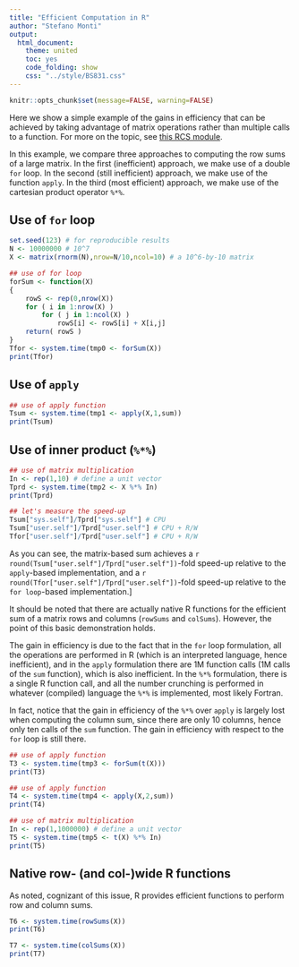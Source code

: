```yaml
---
title: "Efficient Computation in R"
author: "Stefano Monti"
output:
  html_document:
    theme: united
    toc: yes
    code_folding: show
    css: "../style/BS831.css" 
---
```


```r
knitr::opts_chunk$set(message=FALSE, warning=FALSE)
```

Here we show a simple example of the gains in efficiency that can be achieved by taking advantage of matrix operations rather than multiple calls to a function. For more on the topic, see [this RCS module](https://drive.google.com/file/d/1cObV9rrXIi_vyGtKer6pd6mRz_347_m6/view?usp=share_link).

In this example, we compare three approaches to computing the row sums
of a large matrix. In the first (inefficient) approach, we make
use of a double `for` loop. In the second (still inefficient) approach, we
make use of the function <code>apply</code>. In the third (most
efficient) approach, we make use of the cartesian product operator
`%*%`.

## Use of `for` loop
```r
set.seed(123) # for reproducible results
N <- 10000000 # 10^7
X <- matrix(rnorm(N),nrow=N/10,ncol=10) # a 10^6-by-10 matrix

## use of for loop
forSum <- function(X)
{
    rowS <- rep(0,nrow(X))
    for ( i in 1:nrow(X) )
        for ( j in 1:ncol(X) )
            rowS[i] <- rowS[i] + X[i,j]
    return( rowS )
}
Tfor <- system.time(tmp0 <- forSum(X))
print(Tfor)
```

## Use of `apply`
```r
## use of apply function
Tsum <- system.time(tmp1 <- apply(X,1,sum))
print(Tsum)
```

## Use of inner product (`%*%`)
```r
## use of matrix multiplication
In <- rep(1,10) # define a unit vector
Tprd <- system.time(tmp2 <- X %*% In)
print(Tprd)

## let's measure the speed-up
Tsum["sys.self"]/Tprd["sys.self"] # CPU
Tsum["user.self"]/Tprd["user.self"] # CPU + R/W
Tfor["user.self"]/Tprd["user.self"] # CPU + R/W
```

As you can see, the matrix-based sum achieves a `r round(Tsum["user.self"]/Tprd["user.self"])`-fold speed-up relative to the `apply`-based implementation, and a `r round(Tfor["user.self"]/Tprd["user.self"])`-fold speed-up relative to the `for loop`-based implementation.]

It should be noted that there are actually native R functions for the
efficient sum of a matrix rows and columns (`rowSums` and
`colSums`). However, the point of this basic demonstration holds.

The gain in efficiency is due to the fact that in the `for` loop formulation, all the operations are performed in R (which is an interpreted language, hence inefficient), and in the `apply` formulation there are 1M function calls (1M calls of the `sum` function), which is also inefficient. In the `%*%` formulation, there is a single R function call, and all the number crunching is performed in whatever (compiled) language the `%*%` is implemented, most likely Fortran.

In fact, notice that the gain in efficiency of the `%*%` over `apply` is largely lost when computing the column sum, since there are only 10 columns, hence only ten calls of the `sum` function. The gain in efficiency with respect to the `for` loop is still there.

```r
## use of apply function
T3 <- system.time(tmp3 <- forSum(t(X)))
print(T3)
```

```r
## use of apply function
T4 <- system.time(tmp4 <- apply(X,2,sum))
print(T4)
```

```r
## use of matrix multiplication
In <- rep(1,1000000) # define a unit vector
T5 <- system.time(tmp5 <- t(X) %*% In)
print(T5)
```

## Native row- (and col-)wide R functions
As noted, cognizant of this issue, R provides efficient functions to perform row and column sums. 

```r
T6 <- system.time(rowSums(X))
print(T6)
```

```r
T7 <- system.time(colSums(X))
print(T7)
```

